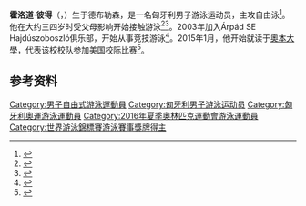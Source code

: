 {{NoteTA|G1=Aquatics}}
{{Infobox swimmer
| name           = 霍洛道·彼得
| image          = 
| caption        = 
| fullname       = 
| nationality    = 
| strokes        = [[自由泳|自由泳]]
| club           = Hajdúszoboszlói Árpád SE
| birth_date     = {{birth date and age|1996|1|9|df=yes}}
| birth_place    = {{HUN}}[[德布勒森|德布勒森]]
| death_date     = 
| death_place    = 
| height         = {{convert|1.96|m|ftin|abbr=on}}
| weight         = {{convert|90|kg|lb|0|abbr=on}}
| medaltemplates = 
{{MedalSport|男子[[游泳|游泳]]}}
{{MedalCountry|{{HUN}}}}
{{MedalCompetition|[[世界游泳锦标赛|世界游泳锦标赛]]}}
{{MedalBronze|[[2017年世界游泳锦标赛|2017 布达佩斯]]|[[2017年世界游泳锦标赛游泳比赛|4×100米自由泳接力]]}}
{{MedalCompetition|欧洲青年游泳锦标赛}}
{{MedalBronze|2014 多德雷赫特|100米自由泳}}
{{MedalBronze|2014 多德雷赫特|50米蝶泳}}
| show-medals    = yes
}}
{{Eastern name order|匈牙利语|匈牙利人名}}
'''霍洛道·彼得'''（{{lang-hu|Holoda Péter}}，{{bd|1996年|1月9日||}}）生于德布勒森，是一名匈牙利男子游泳运动员，主攻自由泳<ref>{{cite web|url=https://www.sports-reference.com/olympics/athletes/ho/peter-holoda-1.html|title=Péter Holoda|work=Sport Reference|accessdate=2020-07-26|archiveurl=https://web.archive.org/web/20200114085148/https://www.sports-reference.com/olympics/athletes/ho/peter-holoda-1.html|archivedate=2020-01-14}}</ref>。他在大约三四岁时受父母影响开始接触游泳<ref>{{cite web|url=https://ripost.hu/sport/vizes-vb/ezeket-biztosan-nem-tudtad-a-vizes-vb-elso-magyar-ermeseirol-744783/|script-title=hu:Ezeket biztosan nem tudtad a vizes vb első magyar érmeseiről|publisher=Ripost|date=2017-07-24|accessdate=2020-07-26|archiveurl=https://archive.today/20200726104350/https://ripost.hu/sport/vizes-vb/ezeket-biztosan-nem-tudtad-a-vizes-vb-elso-magyar-ermeseirol-744783/|archivedate=2020-07-26|dead-url=no}}</ref><ref>{{cite web|url=http://olimpia.hu/sw-holoda-peter|script-title=hu:Holoda Péter|work={{lang|hu|Magyar Olimpiai Bizottság}}|accessdate=2020-07-26|archiveurl=https://web.archive.org/web/20181201130818/http://olimpia.hu/sw-holoda-peter|archivedate=2018-12-01}}</ref>。2003年加入Árpád SE Hajdúszoboszló俱乐部，开始从事竞技游泳<ref>{{cite web|url=https://www.hungarospa.hu/hungarospa-hirek/szurkoljunk-az-olimpian-indulo-holoda-peternek-a-hajduszoboszloi-arpad-se-versenyzojenek|script-title=hu:Szurkoljunk az Olimpián induló Holoda Péternek, a Hajdúszoboszlói Árpád SE versenyzőjének!|work={{lang|hu|Hungaro Spa}}|accessdate=2020-07-26|archiveurl=https://archive.today/20200726105901/https://www.hungarospa.hu/hungarospa-hirek/szurkoljunk-az-olimpian-indulo-holoda-peternek-a-hajduszoboszloi-arpad-se-versenyzojenek|archivedate=2020-07-26|dead-url=no}}</ref>。2015年1月，他开始就读于[[奧本大學|奧本大學]]，代表该校校队参加美国校际比赛<ref>{{cite web|url=https://auburntigers.com/sports/swimming-and-diving/roster/peter-holoda/6779|title=Péter Holoda|work=Auburn Tigers|accessdate=2020-07-26|archiveurl=https://web.archive.org/web/20200610193214/https://auburntigers.com/sports/swimming-and-diving/roster/peter-holoda/6779|archivedate=2020-06-10}}</ref>。

==参考资料==
{{reflist}}

{{Authority control}}

{{DEFAULTSORT:Holoda, Peter}}
[[Category:男子自由式游泳運動員|Category:男子自由式游泳運動員]]
[[Category:匈牙利男子游泳运动员|Category:匈牙利男子游泳运动员]]
[[Category:匈牙利奧運游泳運動員|Category:匈牙利奧運游泳運動員]]
[[Category:2016年夏季奧林匹克運動會游泳運動員|Category:2016年夏季奧林匹克運動會游泳運動員]]
[[Category:世界游泳錦標賽游泳賽事獎牌得主|Category:世界游泳錦標賽游泳賽事獎牌得主]]